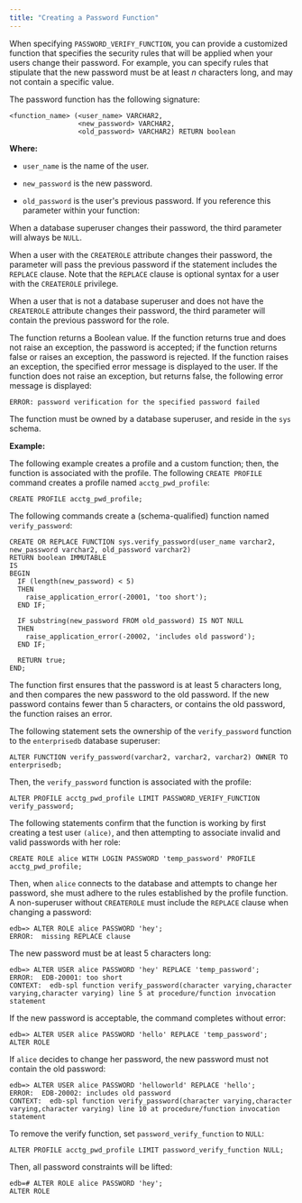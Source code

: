 ```yaml
---
title: "Creating a Password Function"
---
```


<div id="creating_a_password_function" class="registered_link"></div>

When specifying `PASSWORD_VERIFY_FUNCTION`, you can provide a customized function that specifies the security rules that will be applied when your users change their password. For example, you can specify rules that stipulate that the new password must be at least *n* characters long, and may not contain a specific value.

The password function has the following signature:

```text
<function_name> (<user_name> VARCHAR2,
                 <new_password> VARCHAR2,
                 <old_password> VARCHAR2) RETURN boolean
```

**Where:**

- `user_name` is the name of the user.

- `new_password` is the new password.

- `old_password` is the user's previous password. If you reference this parameter within your function:

When a database superuser changes their password, the third parameter will always be `NULL`.

When a user with the `CREATEROLE` attribute changes their password, the parameter will pass the previous password if the statement includes the `REPLACE` clause. Note that the `REPLACE` clause is optional syntax for a user with the `CREATEROLE` privilege.

When a user that is not a database superuser and does not have the `CREATEROLE` attribute changes their password, the third parameter will contain the previous password for the role.

The function returns a Boolean value. If the function returns true and does not raise an exception, the password is accepted; if the function returns false or raises an exception, the password is rejected. If the function raises an exception, the specified error message is displayed to the user. If the function does not raise an exception, but returns false, the following error message is displayed:

`ERROR: password verification for the specified password failed`

The function must be owned by a database superuser, and reside in the `sys` schema.

**Example:**

The following example creates a profile and a custom function; then, the function is associated with the profile. The following `CREATE PROFILE` command creates a profile named `acctg_pwd_profile`:

```text
CREATE PROFILE acctg_pwd_profile;
```

The following commands create a (schema-qualified) function named `verify_password`:

```text
CREATE OR REPLACE FUNCTION sys.verify_password(user_name varchar2,
new_password varchar2, old_password varchar2)
RETURN boolean IMMUTABLE
IS
BEGIN
  IF (length(new_password) < 5)
  THEN
    raise_application_error(-20001, 'too short');
  END IF;

  IF substring(new_password FROM old_password) IS NOT NULL
  THEN
    raise_application_error(-20002, 'includes old password');
  END IF;

  RETURN true;
END;
```

The function first ensures that the password is at least 5 characters long, and then compares the new password to the old password. If the new password contains fewer than 5 characters, or contains the old password, the function raises an error.

The following statement sets the ownership of the `verify_password` function to the `enterprisedb` database superuser:

```text
ALTER FUNCTION verify_password(varchar2, varchar2, varchar2) OWNER TO
enterprisedb;
```

Then, the `verify_password` function is associated with the profile:

```text
ALTER PROFILE acctg_pwd_profile LIMIT PASSWORD_VERIFY_FUNCTION
verify_password;
```

The following statements confirm that the function is working by first creating a test user `(alice)`, and then attempting to associate invalid and valid passwords with her role:

```text
CREATE ROLE alice WITH LOGIN PASSWORD 'temp_password' PROFILE
acctg_pwd_profile;
```

Then, when `alice` connects to the database and attempts to change her password, she must adhere to the rules established by the profile function. A non-superuser without `CREATEROLE` must include the `REPLACE` clause when changing a password:

```text
edb=> ALTER ROLE alice PASSWORD 'hey';
ERROR:  missing REPLACE clause
```

The new password must be at least 5 characters long:

```text
edb=> ALTER USER alice PASSWORD 'hey' REPLACE 'temp_password';
ERROR:  EDB-20001: too short
CONTEXT:  edb-spl function verify_password(character varying,character
varying,character varying) line 5 at procedure/function invocation statement
```

If the new password is acceptable, the command completes without error:

```text
edb=> ALTER USER alice PASSWORD 'hello' REPLACE 'temp_password';
ALTER ROLE
```

If `alice` decides to change her password, the new password must not contain the old password:

```text
edb=> ALTER USER alice PASSWORD 'helloworld' REPLACE 'hello';
ERROR:  EDB-20002: includes old password
CONTEXT:  edb-spl function verify_password(character varying,character
varying,character varying) line 10 at procedure/function invocation statement
```

To remove the verify function, set `password_verify_function` to `NULL`:

```text
ALTER PROFILE acctg_pwd_profile LIMIT password_verify_function NULL;
```

Then, all password constraints will be lifted:

```text
edb=# ALTER ROLE alice PASSWORD 'hey';
ALTER ROLE
```

